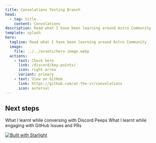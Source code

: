```yaml
---
title: Convelations Testing Branch
head:
  - tag: title
    content: Convelations
description: Read what I have been learning around Astro Community
template: splash
hero:
  tagline: Read what I have been learning around Astro Community
  image:
    file: ../../assets/hero-image.webp
  actions:
    - text: Check here
      link: /discord/key-points/
      icon: right-arrow
      variant: primary
    - text: View on GitHub
      link: https://github.com/at-the-vr/convelations
      icon: external
---
```



## Next steps

<CardGrid>
	<Card title="Discord" icon="discord">
		What I learnt while conversing with Discord Peeps
	</Card>
	<Card title="GitHub" icon="github">
		What I learnt while engaging with GitHub Issues and PRs
	</Card>
</CardGrid>

<footer style={{display:'flex', justifyContent:'center', alignItems: 'center'}}>

[![Built with Starlight](https://astro.badg.es/v2/built-with-starlight/small.svg)](https://starlight.astro.build)

</footer>
